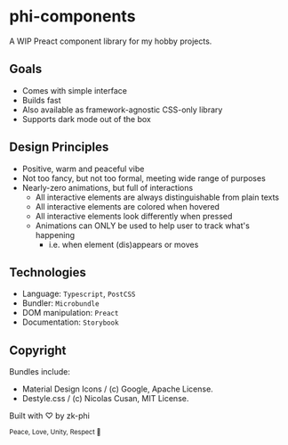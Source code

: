 # phi-components

A WIP Preact component library for my hobby projects.

## Goals

- Comes with simple interface
- Builds fast
- Also available as framework-agnostic CSS-only library
- Supports dark mode out of the box

## Design Principles

- Positive, warm and peaceful vibe
- Not too fancy, but not too formal, meeting wide range of purposes
- Nearly-zero animations, but full of interactions
  - All interactive elements are always distinguishable from plain texts
  - All interactive elements are colored when hovered
  - All interactive elements look differently when pressed
  - Animations can ONLY be used to help user to track what's happening
    - i.e. when element (dis)appears or moves

## Technologies

- Language: `Typescript`, `PostCSS`
- Bundler: `Microbundle`
- DOM manipulation: `Preact`
- Documentation: `Storybook`

## Copyright

Bundles include:

- Material Design Icons / (c) Google, Apache License.
- Destyle.css / (c) Nicolas Cusan, MIT License.

Built with ♡ by zk-phi

<small>Peace, Love, Unity, Respect 🫶</small>
